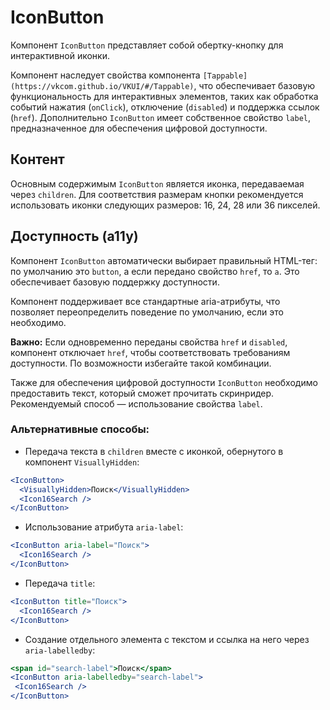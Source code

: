 <Overview>

# IconButton

Компонент `IconButton` представляет собой обертку-кнопку для интерактивной иконки.

Компонент наследует свойства компонента `[Tappable](https://vkcom.github.io/VKUI/#/Tappable)`, что обеспечивает базовую функциональность для интерактивных элементов, таких как обработка событий нажатия (`onClick`), отключение (`disabled`) и поддержка ссылок (`href`). Дополнительно `IconButton` имеет собственное свойство `label`, предназначенное для обеспечения цифровой доступности.

</Overview>

## Контент

Основным содержимым `IconButton` является иконка, передаваемая через `children`. Для соответствия размерам кнопки рекомендуется использовать иконки следующих размеров: 16, 24, 28 или 36 пикселей.

## Доступность (a11y)

Компонент `IconButton` автоматически выбирает правильный HTML-тег: по умолчанию это `button`, а если передано свойство `href`, то `a`. Это обеспечивает базовую поддержку доступности.

Компонент поддерживает все стандартные aria-атрибуты, что позволяет переопределить поведение по умолчанию, если это необходимо.

**Важно:** Если одновременно переданы свойства `href` и `disabled`, компонент отключает `href`, чтобы соответствовать требованиям доступности. По возможности избегайте такой комбинации.

Также для обеспечения цифровой доступности `IconButton` необходимо предоставить текст, который сможет прочитать скринридер. Рекомендуемый способ — использование свойства `label`.

### Альтернативные способы:

- Передача текста в `children` вместе с иконкой, обернутого в компонент `VisuallyHidden`:

```jsx
<IconButton>
  <VisuallyHidden>Поиск</VisuallyHidden>
  <Icon16Search />
</IconButton>
```

- Использование атрибута `aria-label`:

```jsx
<IconButton aria-label="Поиск">
  <Icon16Search />
</IconButton>
```

- Передача `title`:

```jsx
<IconButton title="Поиск">
  <Icon16Search />
</IconButton>
```

- Создание отдельного элемента с текстом и ссылка на него через `aria-labelledby`:

```jsx
<span id="search-label">Поиск</span>
<IconButton aria-labelledby="search-label">
 <Icon16Search />
</IconButton>
```
